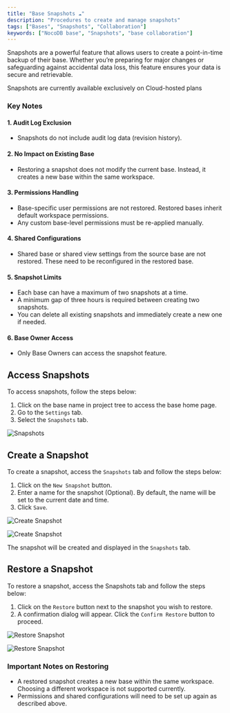 ```yaml
---
title: "Base Snapshots ☁"
description: "Procedures to create and manage snapshots"
tags: ["Bases", "Snapshots", "Collaboration"]
keywords: ["NocoDB base", "Snapshots", "base collaboration"]
---
```


Snapshots are a powerful feature that allows users to create a point-in-time backup of their base. Whether you’re preparing for major changes or safeguarding against accidental data loss, this feature ensures your data is secure and retrievable.


<Callout type="info">Snapshots are currently available exclusively on Cloud-hosted plans</Callout>

### Key Notes

#### 1. Audit Log Exclusion 
- Snapshots do not include audit log data (revision history).

#### 2. No Impact on Existing Base  
- Restoring a snapshot does not modify the current base. Instead, it creates a new base within the same workspace.

#### 3. Permissions Handling  
- Base-specific user permissions are not restored. Restored bases inherit default workspace permissions.  
- Any custom base-level permissions must be re-applied manually.

#### 4. Shared Configurations  
- Shared base or shared view settings from the source base are not restored. These need to be reconfigured in the restored base.

#### 5. Snapshot Limits  
- Each base can have a maximum of two snapshots at a time.  
- A minimum gap of three hours is required between creating two snapshots.  
- You can delete all existing snapshots and immediately create a new one if needed.

#### 6. Base Owner Access  
- Only Base Owners can access the snapshot feature.

## Access Snapshots

To access snapshots, follow the steps below:
1. Click on the base name in project tree to access the base home page.
2. Go to the `Settings` tab.
3. Select the `Snapshots` tab.

![Snapshots](/img/v2/base/snapshot-access.png)

## Create a Snapshot

To create a snapshot, access the `Snapshots` tab and follow the steps below:

1. Click on the `New Snapshot` button.
2. Enter a name for the snapshot (Optional). By default, the name will be set to the current date and time.
3. Click `Save`.

![Create Snapshot](/img/v2/base/snapshot-create-1.png)
  
![Create Snapshot](/img/v2/base/snapshot-create-2.png)

The snapshot will be created and displayed in the `Snapshots` tab.

## Restore a Snapshot

To restore a snapshot, access the Snapshots tab and follow the steps below:

1. Click on the `Restore` button next to the snapshot you wish to restore.
2. A confirmation dialog will appear. Click the `Confirm Restore` button to proceed.
  
![Restore Snapshot](/img/v2/base/snapshot-restore-1.png)
  
![Restore Snapshot](/img/v2/base/snapshot-restore-2.png)

### Important Notes on Restoring
- A restored snapshot creates a new base within the same workspace. Choosing a different workspace is not supported currently.
- Permissions and shared configurations will need to be set up again as described above.